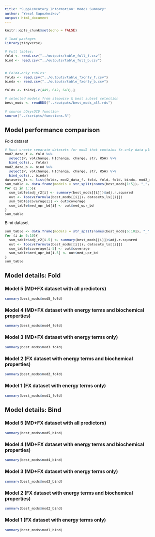 ```yaml
---
title: "Supplementary Information: Model Summary"
author: "Yesol Sapozhnikov"
output: html_document
---
```


<style type="text/css">
  body{
  font-size: 10pt;
}
</style>


```r
knitr::opts_chunk$set(echo = FALSE)
```


```r
# load packages
library(tidyverse)

# Full tables:
fold <- read.csv("../outputs/table_full_f.csv")
bind <- read.csv("../outputs/table_full_b.csv")


# FoldX-only tables:
foldx <- read.csv("../outputs/table_fxonly_f.csv")
bindx <- read.csv("../outputs/table_fxonly_b.csv")

foldx <- foldx[-c(449, 642, 643),]

# selected models from stepwise & best subset selection
best_mods <- readRDS("../outputs/best_mods_all.rds")

# source LOsysOCV function
source("../scripts/functions.R")
```


## Model performance comparison

Fold dataset
```r
# Must create separate datasets for mod2 that contains fx-only data plus biochem params.
mod2_data_f <- fold %>% 
  select(P, volchange, HIchange, charge, str, RSA) %>%
  bind_cols(., foldx)
mod2_data_b <- bind %>%
  select(P, volchange, HIchange, charge, str, RSA) %>%
  bind_cols(., bindx)
datasets_ls <- list(foldx, mod2_data_f, fold, fold, fold, bindx, mod2_data_b, bind, bind, bind)
sum_table <- data.frame(models = str_split(names(best_mods[1:5]), "_", simplify = T)[,1])
for (i in 1:5){
  sum_table$adj_r2[i] <- summary(best_mods[[i]])$adj.r.squared
  out <- loocv(formula(best_mods[[i]]), datasets_ls[[i]])
  sum_table$coverage[i] <- out$coverage
  sum_table$med_upr_bd[i] <- out$med_upr_bd
}
sum_table
```

Bind dataset
```r
sum_table <- data.frame(models = str_split(names(best_mods[6:10]), "_", simplify = T)[,1])
for (i in 6:10){
  sum_table$adj_r2[i-5] <- summary(best_mods[[i]])$adj.r.squared
  out <- loocv(formula(best_mods[[i]]), datasets_ls[[i]])
  sum_table$coverage[i-5] <- out$coverage
  sum_table$med_upr_bd[i-5] <- out$med_upr_bd
}
sum_table
```

## Model details: Fold

### Model 5 (MD+FX dataset with all predictors)

```r
summary(best_mods$mod5_fold)
```

### Model 4 (MD+FX dataset with energy terms and biochemical properties)

```r
summary(best_mods$mod4_fold)
```

### Model 3 (MD+FX dataset with energy terms only)

```r
summary(best_mods$mod3_fold)
```

### Model 2 (FX dataset with energy terms and biochemical properties)

```r
summary(best_mods$mod2_fold)
```

### Model 1 (FX dataset with energy terms only)

```r
summary(best_mods$mod1_fold)
```


## Model details: Bind

### Model 5 (MD+FX dataset with all predictors)

```r
summary(best_mods$mod5_bind)
```

### Model 4 (MD+FX dataset with energy terms and biochemical properties)

```r
summary(best_mods$mod4_bind)
```

### Model 3 (MD+FX dataset with energy terms only)

```r
summary(best_mods$mod3_bind)
```

### Model 2 (FX dataset with energy terms and biochemical properties)

```r
summary(best_mods$mod2_bind)
```

### Model 1 (FX dataset with energy terms only)

```r
summary(best_mods$mod1_bind)
```






